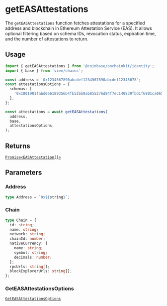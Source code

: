 # getEASAttestations

The `getEASAttestations` function fetches attestations for a specified address
and blockchain in Ethereum Attestation Service (EAS). It allows optional filtering
based on schema IDs, revocation status, expiration time, and the number of attestations to return.

## Usage

```ts
import { getEASAttestations } from '@coinbase/onchainkit/identity';
import { base } from 'viem/chains';

const address = '0x1234567890abcdef1234567890abcdef12345678';
const attestationsOptions = {
  schemas: [
    '0x1801901fabd0e6189356b4fb52bb0ab855276d84f7ec140839fbd1f6801ca065'
  ],
};

const attestations = await getEASAttestations(
  address,
  base,
  attestationsOptions,
);
```

## Returns

[`Promise<EASAttestation[]>`](/identity/types#easattestation)

## Parameters

### Address

```ts
type Address = `0x${string}`;
```

### Chain

```ts
type Chain = {
  id: string;
  name: string;
  network: string;
  chainId: number;
  nativeCurrency: {
    name: string;
    symbol: string;
    decimals: number;
  };
  rpcUrls: string[];
  blockExplorerUrls: string[];
};
```

### GetEASAttestationsOptions

[`GetEASAttestationsOptions`](/identity/types#geteasttestationsoptions)
